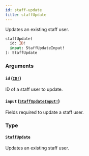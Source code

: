 ```yaml
---
id: staff-update
title: staffUpdate
---
```


Updates an existing staff user.

```graphql
staffUpdate(
  id: ID!
  input: StaffUpdateInput!
): StaffUpdate

```

### Arguments

#### `id` ([`ID!`](/api-reference/scalars/id.mdx))

ID of a staff user to update.

#### `input` ([`StaffUpdateInput!`](/api-reference/inputs/staff-update-input.mdx))

Fields required to update a staff user.

### Type

#### [`StaffUpdate`](/api-reference/objects/staff-update.mdx)

Updates an existing staff user.
